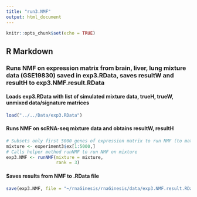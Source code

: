 ```yaml
---
title: "run3.NMF"
output: html_document
---
```


```r
knitr::opts_chunk$set(echo = TRUE)
```

## R Markdown

### Runs NMF on expression matrix from brain, liver, lung mixture data (GSE19830) saved in exp3.RData, saves resultW and resultH to exp3.NMF.result.RData

#### Loads exp3.RData with list of simulated mixture data, trueH, trueW, unmixed data/signature matrices
```r
load("../../Data/exp3.RData")
```

#### Runs NMF on scRNA-seq mixture data and obtains resultW, resultH
```r
# Subsets only first 5000 genes of expression matrix to run NMF (to match CIBERSORT - to run fast enough)
mixture <- experiment3$ex[1:5000,]
# Calls helper method runNMF to run NMF on mixture
exp3.NMF <- runNMF(mixture = mixture,
                   rank = 3)
```

#### Saves results from NMF to .RData file
```r
save(exp3.NMF, file = "~/rnaGinesis/rnaGinesis/data/exp3.NMF.result.RData")
```